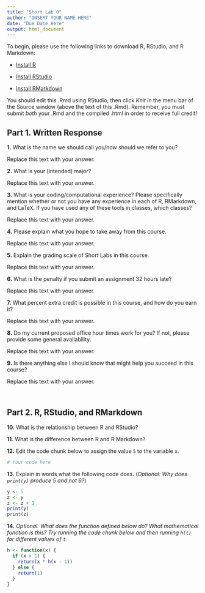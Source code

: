 ```yaml
---
title: "Short Lab 0"
author: "INSERT YOUR NAME HERE"
date: "Due Date Here"
output: html_document
---
```


To begin, please use the following links to download R, RStudio, and R Markdown:

* [Install R](https://cran.r-project.org/)

* [Install RStudio](https://rstudio.com/products/rstudio/download/#download)

* [Install RMarkdown](https://bookdown.org/yihui/rmarkdown/installation.html#installation)

You should edit this .Rmd using RStudio, then click *Knit* in the menu bar of the Source window (above the text of this .Rmd).
Remember, you must submit *both* your .Rmd and the compiled .html in order to receive full credit!

## Part 1. Written Response

**1.** What is the name we should call you/how should we refer to you?

Replace this text with your answer.

**2.** What is your (intended) major?

Replace this text with your answer.

**3.** What is your coding/computational experience? Please specifically mention whether or not you have any experience in each of R, RMarkdown, and LaTeX. If you have used any of these tools in classes, which classes? 

Replace this text with your answer.

**4.** Please explain what you hope to take away from this course.

Replace this text with your answer.

**5.** Explain the grading scale of Short Labs in this course.

Replace this text with your answer.

**6.** What is the penalty if you submit an assignment 32 hours late?

Replace this text with your answer.

**7.** What percent extra credit is possible in this course, and how do you earn it?

Replace this text with your answer.

**8.** Do my current proposed office hour times work for you? If not, please provide some general availability.

Replace this text with your answer.

**9.** Is there anything else I should know that might help you succeed in this course? 

Replace this text with your answer.

<!--- Note: I use the backslash to skip a line for formatting. --->
\ 

## Part 2. R, RStudio, and RMarkdown

**10.** What is the relationship between R and RStudio?

**11.** What is the difference between R and R Markdown?

**12.** Edit the code chunk below to assign the value ```5``` to the variable ```x```.

```r
# Your code here
```

**13.** Explain in words what the following code does. (*Optional: Why does ```print(y)``` produce 5 and not 6?*)

```r
y <- 5
z <- y
z <- z + 1
print(y)
print(z)
```

**14.** *Optional: What does the function defined below do? What mathematical function is this? Try running the code chunk below and then running ```h(t)``` for different values of ```t```*

```r
h <- function(x) {
  if (x > 1) {
    return(x * h(x - 1))
  } else {
    return(1)
  }
}
```
